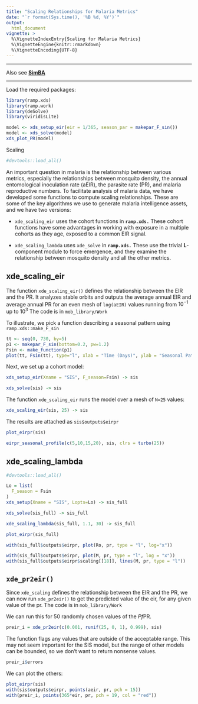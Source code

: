 ```yaml
---
title: "Scaling Relationships for Malaria Metrics" 
date: "`r format(Sys.time(), '%B %d, %Y')`"
output:
  html_document
vignette: >
  %\VignetteIndexEntry{Scaling for Malaria Metrics}
  %\VignetteEngine{knitr::rmarkdown}
  %\VignetteEncoding{UTF-8}
---
```


***
Also see [**SimBA**](https://faculty.washington.edu/smitdave/simba/scaling.html)

***

Load the required packages:

```r
library(ramp.xds)
library(ramp.work)
library(deSolve)
library(viridisLite)
```

```r
model <- xds_setup_eir(eir = 1/365, season_par = makepar_F_sin())
model <- xds_solve(model)
xds_plot_PR(model)
```

Scaling

```r
#devtools::load_all()
```

An important question in malaria is the relationship between various metrics, especially the relationships between mosquito density, the annual entomological inoculation rate (aEIR), the parasite rate (PR), and malaria reproductive numbers. To facilitate analysis of malaria data, we have developed some functions to compute scaling relationships. These are some of the key algorithms we use to generate malaria intelligence assets, and we have two versions:

+ `xde_scaling_eir` uses the cohort functions in **`ramp.xds.`** These cohort functions have some advantages in working with exposure in a multiple cohorts as they age, exposed to a common EIR signal.  

+ `xde_scaling_lambda` uses `xde_solve` in **`ramp.xds.`** These use the trivial **L**-component module to force emergence, and they examine the relationship between mosquito density and all the other metrics.  

## xde_scaling_eir 

The function `xde_scaling_eir()` defines the relationship between the EIR and the PR. It analyzes stable orbits and outputs the average annual EIR and average annual PR for an even mesh of `log(aEIR)` values running from $10^{-1}$ up to $10^{3}$ The code is in `mob_library/Work`

To illustrate, we pick a function describing a seasonal pattern using `ramp.xds::make_F_sin`

```r
tt <- seq(0, 730, by=5) 
p1 <- makepar_F_sin(bottom=0.2, pw=1.2)
Fsin <- make_function(p1)
plot(tt, Fsin(tt), type="l", xlab = "Time (Days)", ylab = "Seasonal Pattern")
```

Next, we set up a cohort model: 

```r
xds_setup_eir(Xname = "SIS", F_season=Fsin) -> sis
```

```r
xds_solve(sis) -> sis
```

The function `xde_scaling_eir` runs the model over a mesh of `N=25` values: 

```r
xde_scaling_eir(sis, 25) -> sis
```

The results are attached as `sis$outputs$eirpr` 

```r
plot_eirpr(sis)
```


```r
eirpr_seasonal_profile(c(5,10,15,20), sis, clrs = turbo(25))
```

## xde_scaling_lambda

```r
#devtools::load_all()
```

```r
Lo = list(
  F_season = Fsin
)
xds_setup(Xname = "SIS", Lopts=Lo) -> sis_full
```

```r
xds_solve(sis_full) -> sis_full
```

```r
xde_scaling_lambda(sis_full, 1.1, 30) -> sis_full
```

```r
plot_eirpr(sis_full)
```
```r
with(sis_full$outputs$eirpr, plot(Ro, pr, type = "l", log="x"))
```

```r
with(sis_full$outputs$eirpr, plot(M, pr, type = "l", log = "x"))
with(sis_full$outputs$eirpr$scaling[[18]], lines(M, pr, type = "l"))
```

## `xde_pr2eir()`

Since `xde_scaling` defines the relationship between the EIR and the PR, we can now run `xde_pr2eir()` to get the predicted value of the eir, for any given value of the pr. The code is in `mob_library/Work`


We can run this for 50 randomly chosen values of the *Pf*PR. 

```r
preir_i = xde_pr2eir(c(0.001, runif(25, 0, 1), 0.999), sis)
```

The function flags any values that are outside of the acceptable range. This may not seem important for the SIS model, but the range of other models can be bounded, so we don't want to return nonsense values.  

```r
preir_i$errors
```

We can plot the others:  

```r
plot_eirpr(sis)
with(sis$outputs$eirpr, points(aeir, pr, pch = 15))
with(preir_i, points(365*eir, pr, pch = 19, col = "red"))
```


